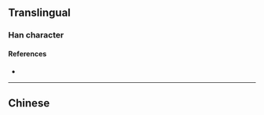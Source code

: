 {{character info/new}}
==Translingual==

===Han character===
{{Han char|rn=12|rad=八|as=05|sn=7|four=|canj=CHA|ids=⿱八白}}

====References====
* {{Han ref|kx=0127.170|hdz=10244.060|uh=34B6|ud=13494}}

----

==Chinese==
{{zh-see|公|v}}